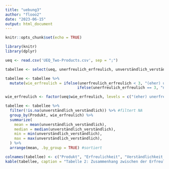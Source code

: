 ```yaml
---
title: "uebung3"
author: "flooo2"
date: "2023-06-15"
output: html_document
---
```


```r
knitr::opts_chunk$set(echo = TRUE)
```

```r
library(knitr)
library(dplyr)

ueq <- read.csv('UEQ_Two-Products.csv', sep = ";")

tabellee <- select(ueq, unerfreulich_erfreulich, unverständlich_verständlich, Produkt)

tabellee <- tabellee %>%
  mutate(wie_erfreulich = ifelse(unerfreulich_erfreulich < 3, "(eher) unerfreulich",
                                ifelse(unerfreulich_erfreulich == 3, "neutral", "(eher) erfreulich")))

wie_erfreulich <- factor(ueq$wie_erfreulich, levels = c("(eher) unerfreulich", "neutral", "(eher) erfreulich")) #eig unnötig

tabellee <- tabellee %>%
  filter(!is.na(unverständlich_verständlich)) %>% #filtert NA
  group_by(Produkt, wie_erfreulich) %>%
  summarize(
    mean = mean(unverständlich_verständlich), 
    median = median(unverständlich_verständlich),
    min = min(unverständlich_verständlich),
    max = max(unverständlich_verständlich),
  ) %>%
  arrange(mean, .by_group = TRUE) #sortiert

colnames(tabellee) <- c("Produkt", "Erfreulichkeit", "Verständlichkeit (mean)", "Verständlichkeit (median)", "Verständlichkeit (min)", "Verständlichkeit (max)")
kable(tabellee, caption = "Tabelle 2: Zusammenhang zwischen der Erfreulichkeit und Verständlichkeit von Produkt X.") 
```